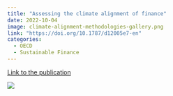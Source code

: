```yaml
---
title: "Assessing the climate alignment of finance"
date: 2022-10-04
image: climate-alignment-methodologies-gallery.png
link: "https://doi.org/10.1787/d12005e7-en"
categories: 
  - OECD
  - Sustainable Finance
---
```


[Link to the publication](https://doi.org/10.1787/d12005e7-en)

![](climate-alignment-methodologies.png)

